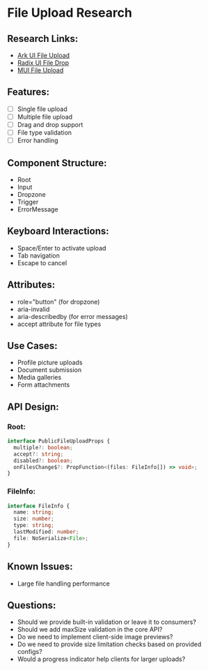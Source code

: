 # File Upload Research

## Research Links:
- [Ark UI File Upload](https://ark-ui.com/react/docs/components/file-upload)
- [Radix UI File Drop](https://www.radix-ui.com/primitives/docs/components/file-drop)
- [MUI File Upload](https://mui.com/material-ui/react-button/#file-upload)

## Features:
- [ ] Single file upload
- [ ] Multiple file upload
- [ ] Drag and drop support
- [ ] File type validation
- [ ] Error handling

## Component Structure:
- Root
- Input
- Dropzone
- Trigger
- ErrorMessage

## Keyboard Interactions:
- Space/Enter to activate upload
- Tab navigation
- Escape to cancel

## Attributes:
- role="button" (for dropzone)
- aria-invalid
- aria-describedby (for error messages)
- accept attribute for file types

## Use Cases:
- Profile picture uploads
- Document submission
- Media galleries
- Form attachments

## API Design:

### Root:
```typescript
interface PublicFileUploadProps {
  multiple?: boolean;
  accept?: string;
  disabled?: boolean;
  onFilesChange$?: PropFunction<(files: FileInfo[]) => void>;
}
```

### FileInfo:
```typescript
interface FileInfo {
  name: string;
  size: number;
  type: string;
  lastModified: number;
  file: NoSerialize<File>;
}
```

## Known Issues:
- Large file handling performance

## Questions:
- Should we provide built-in validation or leave it to consumers?
- Should we add maxSize validation in the core API?
- Do we need to implement client-side image previews?
- Do we need to provide size limitation checks based on provided configs?
- Would a progress indicator help clients for larger uploads?